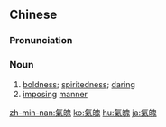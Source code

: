 {{also|气魄}}
==Chinese==
{{zh-forms|s=气魄}}

===Pronunciation===
{{zh-pron
|m=qìpò
|c=hei3 paak3
|h=pfs=hi-phak
|mn=qz:khì-phiak/tw,xm,zz:khì-phek
|cat=n
}}

===Noun===
{{zh-noun}}

# [[boldness]]; [[spiritedness]]; [[daring]]
# [[imposing]] [[manner]]

{{zh-cat|Advanced}}

[[zh-min-nan:氣魄]]
[[ko:氣魄]]
[[hu:氣魄]]
[[ja:氣魄]]